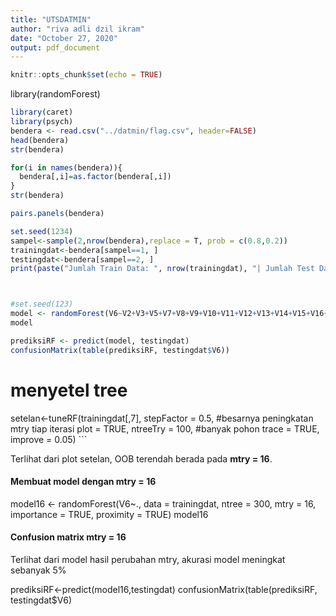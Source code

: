---
title: "UTSDATMIN"
author: "riva adli dzil ikram"
date: "October 27, 2020"
output: pdf_document
---

```{r setup, include=FALSE}
knitr::opts_chunk$set(echo = TRUE)
```
library(randomForest)
```{r}
library(caret)
library(psych)
bendera <- read.csv("../datmin/flag.csv", header=FALSE)
head(bendera)
str(bendera)

for(i in names(bendera)){
  bendera[,i]=as.factor(bendera[,i])
}
str(bendera)

pairs.panels(bendera)

set.seed(1234)
sampel<-sample(2,nrow(bendera),replace = T, prob = c(0.8,0.2))
trainingdat<-bendera[sampel==1, ]
testingdat<-bendera[sampel==2, ]
print(paste("Jumlah Train Data: ", nrow(trainingdat), "| Jumlah Test Data: ", nrow(testingdat)))



#set.seed(123)   
model <- randomForest(V6~V2+V3+V5+V7+V8+V9+V10+V11+V12+V13+V14+V15+V16+V17+V18+V19+V20+V21+V22+V23+V24+V25+V26+V27+V28+V29+V30, data=trainingdat, ntree=500)
model

prediksiRF <- predict(model, testingdat)
confusionMatrix(table(prediksiRF, testingdat$V6))

```
# menyetel tree
setelan<-tuneRF(trainingdat[,7], 
                stepFactor = 0.5, #besarnya peningkatan mtry tiap iterasi
                plot = TRUE, 
                ntreeTry = 100, #banyak pohon
                trace = TRUE,  
                improve = 0.05)
```

Terlihat dari plot setelan, OOB terendah berada pada **mtry = 16**.

#### Membuat model dengan mtry = 16

model16 <- randomForest(V6~., data = trainingdat, ntree = 300, mtry = 16, importance = TRUE, proximity = TRUE)
model16


#### Confusion matrix mtry = 16
Terlihat dari model hasil perubahan mtry, akurasi model meningkat sebanyak 5%

prediksiRF<-predict(model16,testingdat)
confusionMatrix(table(prediksiRF, testingdat$V6)

